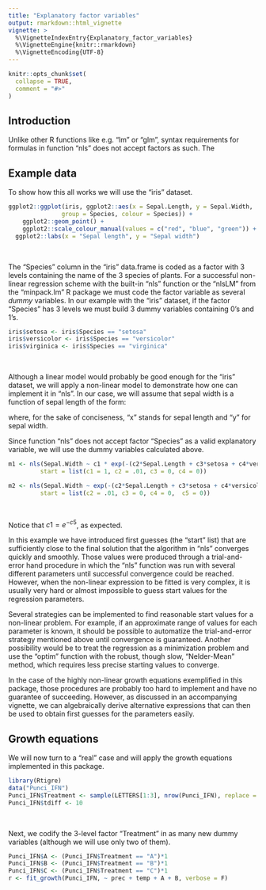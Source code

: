 ```yaml
---
title: "Explanatory factor variables"
output: rmarkdown::html_vignette
vignette: >
  %\VignetteIndexEntry{Explanatory_factor_variables}
  %\VignetteEngine{knitr::rmarkdown}
  %\VignetteEncoding{UTF-8}
---
```


```r
knitr::opts_chunk$set(
  collapse = TRUE,
  comment = "#>"
)
```


## Introduction

Unlike other R functions like e.g. "lm" or "glm", syntax requirements for formulas in function "nls" does not accept factors as such. The


## Example data

To show how this all works we will use the "iris" dataset.


```r
ggplot2::ggplot(iris, ggplot2::aes(x = Sepal.Length, y = Sepal.Width,
               group = Species, colour = Species)) + 
    ggplot2::geom_point() +
    ggplot2::scale_colour_manual(values = c("red", "blue", "green")) +
  ggplot2::labs(x = "Sepal length", y = "Sepal width")
```

<br>

The "Species" column in the "iris" data.frame is coded as a factor with 3 levels containing the name of the 3 species of plants. For a successful non-linear regression scheme with the built-in "nls" function or the "nlsLM" from the "minpack.lm" R package we must code the factor variable as several *dummy* variables. In our example with the "iris" dataset, if the factor "Species" has 3 levels we must build 3 dummy variables containing 0's and 1's.

```r
iris$setosa <- iris$Species == "setosa"
iris$versicolor <- iris$Species == "versicolor"
iris$virginica <- iris$Species == "virginica"
```

<br>

Although a linear model would probably be good enough for the "iris" dataset, we will apply a non-linear model to demonstrate how one can implement it in "nls". In our case, we will assume that sepal width is a function of sepal length of the form:

```{=tex}
\begin{equation}
f\left(y\right)=c1\cdot\ e^{-\left(c2\cdot x+Species\right)}
\end{equation}
```

where, for the sake of conciseness, "x" stands for sepal length and "y" for sepal width.
<br>

Since function "nls" does not accept factor "Species" as a valid explanatory variable, we will use the dummy variables calculated above.

```r
m1 <- nls(Sepal.Width ~ c1 * exp(-(c2*Sepal.Length + c3*setosa + c4*versicolor)), iris,
         start = list(c1 = 1, c2 = .01, c3 = 0, c4 = 0))

m2 <- nls(Sepal.Width ~ exp(-(c2*Sepal.Length + c3*setosa + c4*versicolor + c5*virginica)), iris,
         start = list(c2 = .01, c3 = 0, c4 = 0,  c5 = 0))
```

<br>

Notice that $c1=e^{-c5}$, as expected.

In this example we have introduced first guesses (the "start" list) that are sufficiently close to the final solution that the algorithm in "nls" converges quickly and smoothly. Those values were produced through a trial-and-error hand procedure in which the "nls" function was run with several different parameters until successful convergence could be reached. However, when the non-linear expression to be fitted is very complex, it is usually very hard or almost impossible to guess start values for the regression parameters.

Several strategies can be implemented to find reasonable start values for a non-linear problem. For example, if an approximate range of values for each parameter is known, it should be possible to automatize the trial-and-error strategy mentioned above until convergence is guaranteed. Another possibility would be to treat the regression as a minimization problem and use the "optim" function with the robust, though slow, "Nelder-Mean" method, which requires less precise starting values to converge.

In the case of the highly non-linear growth equations exemplified in this package, those procedures are probably too hard to implement and have no guarantee of succeeding. However, as discussed in an accompanying vignette, we can algebraically derive alternative expressions that can then be used to obtain first guesses for the parameters easily.



## Growth equations

We will now turn to a "real" case and will apply the growth equations implemented in this package.

```r
library(Rtigre)
data("Punci_IFN")
Punci_IFN$Treatment <- sample(LETTERS[1:3], nrow(Punci_IFN), replace = T)
Punci_IFN$tdiff <- 10
```


<br>

Next, we codify the 3-level factor "Treatment" in as many new dummy variables (although we will use only two of them).

```r
Punci_IFN$A <- (Punci_IFN$Treatment == "A")*1
Punci_IFN$B <- (Punci_IFN$Treatment == "B")*1
Punci_IFN$C <- (Punci_IFN$Treatment == "C")*1
r <- fit_growth(Punci_IFN, ~ prec + temp + A + B, verbose = F)
```

